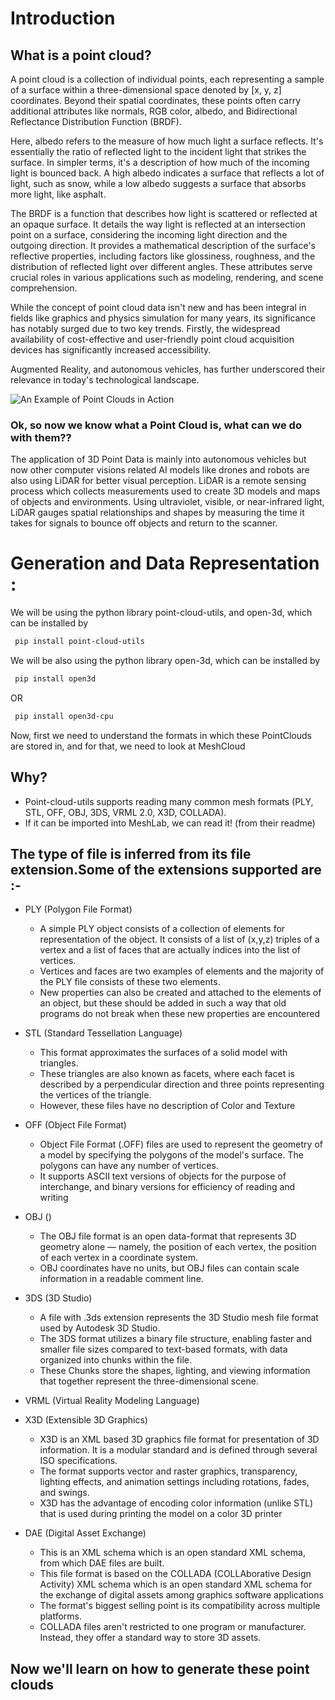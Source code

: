 # Introduction

## What is a point cloud?

A point cloud is a collection of individual points, each representing a sample of a surface within a three-dimensional space denoted by [x, y, z]
coordinates. Beyond their spatial coordinates, these points often carry additional attributes like normals, RGB color, albedo, and Bidirectional Reflectance Distribution Function (BRDF).

Here, albedo refers to the measure of how much light a surface reflects. It's essentially the ratio of reflected light to the incident light that strikes the surface. In simpler terms, it's a description of how much of the incoming light is bounced back. A high albedo indicates a surface that reflects a lot of light, such as snow, while a low albedo suggests a surface that absorbs more light, like asphalt. 

The BRDF is a function that describes how light is scattered or reflected at an opaque surface. It details the way light is reflected at an intersection point on a surface, considering the incoming light direction and the outgoing direction. It provides a mathematical description of the surface's reflective properties, including factors like glossiness, roughness, and the distribution of reflected light over different angles.
These attributes serve crucial roles in various applications such as modeling, rendering, and scene comprehension.

While the concept of point cloud data isn't new and has been integral in fields like graphics and physics simulation for many years, its significance has notably surged due to two key trends.
Firstly, the widespread availability of cost-effective and user-friendly point cloud acquisition devices has significantly increased accessibility.

Augmented Reality, and autonomous vehicles, has further underscored their relevance in today's technological landscape.

![An Example of Point Clouds in Action](Images/point_cloud_example.jpeg)
### Ok, so now we know what a Point Cloud is, what can we do with them??

The application of 3D Point Data is mainly into autonomous vehicles but now other computer visions related AI models
like drones and robots are also using LiDAR for better visual perception. LiDAR is a remote sensing process which collects measurements used to create 3D models and maps of objects and environments. Using ultraviolet, visible, or near-infrared light, LiDAR gauges spatial relationships and shapes by measuring the time it takes for signals to bounce off objects and return to the scanner.

# Generation and Data Representation :

We will be using the python library point-cloud-utils, and open-3d, which can be installed by

```bash
 pip install point-cloud-utils 
```


We will be also using the python library open-3d, which can be installed by

```bash
 pip install open3d  
 ```

OR

```bash
 pip install open3d-cpu 
```

Now, first we need to understand the formats in which these PointClouds are stored in, and for that, we need to look at MeshCloud

## Why?

- Point-cloud-utils supports reading many common mesh formats (PLY, STL, OFF, OBJ, 3DS, VRML 2.0, X3D, COLLADA).
- If it can be imported into MeshLab, we can read it! (from their readme)

## The type of file is inferred from its file extension.Some of the extensions supported are :-

- PLY  (Polygon File Format)
    - A simple PLY object consists of a collection of elements for representation of the object. It consists of a list of (x,y,z) triples of a vertex and a list of faces that are actually indices into the list of vertices.
    - Vertices and faces are two examples of elements and the majority of the PLY file consists of these two elements.
    - New properties can also be created and attached to the elements of an object, but these should be added in such a way that old programs do not break when these new properties are encountered

- STL  (Standard Tessellation Language)
    - This format approximates the surfaces of a solid model with triangles.
    - These triangles are also known as facets, where each facet is described by a perpendicular direction and three points representing the vertices of the triangle.
    - However, these files have no description of Color and Texture

- OFF  (Object File Format)
    - Object File Format (.OFF) files are used to represent the geometry of a model by specifying the polygons of the model's surface. The polygons can have any number of vertices.
    - It supports ASCII text versions of objects for the purpose of interchange, and binary versions for efficiency of reading and writing

- OBJ  ()
    - The OBJ file format is an open data-format that represents 3D geometry alone — namely, the position of each vertex, the position of each vertex in a coordinate system.
    - OBJ coordinates have no units, but OBJ files can contain scale information in a readable comment line.

- 3DS  (3D Studio)
    - A file with .3ds extension represents the 3D Studio mesh file format used by Autodesk 3D Studio.
    - The 3DS format utilizes a binary file structure, enabling faster and smaller file sizes compared to text-based formats, with data organized into chunks within the file.
    - These Chunks store the shapes, lighting, and viewing information that together represent the three-dimensional scene.

- VRML (Virtual Reality Modeling Language)

- X3D   (Extensible 3D Graphics)
    - X3D is an XML based 3D graphics file format for presentation of 3D information. It is a modular standard and is defined through several ISO specifications.
    - The format supports vector and raster graphics, transparency, lighting effects, and animation settings including rotations, fades, and swings.
    - X3D has the advantage of encoding color information (unlike STL) that is used during printing the model on a color 3D printer

- DAE (Digital Asset Exchange)
    - This is an XML schema which is an open standard XML schema, from which DAE files are built.
    - This file format is based on the COLLADA (COLLAborative Design Activity) XML schema which is an open standard XML schema for the exchange of digital assets among graphics software applications
    - The format's biggest selling point is its compatibility across multiple platforms.
    - COLLADA files aren't restricted to one program or manufacturer. Instead, they offer a standard way to store 3D assets.


 ## Now we'll learn on how to generate these point clouds

 


